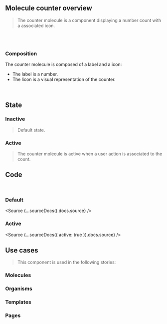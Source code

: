 
<Meta title="Molecules/Counter/Overview" />

## Molecule counter overview

> The counter molecule is a component displaying a number count with a associated icon.

<br />
<br />

### Composition

The counter molecule is composed of a label and a icon:

- The label is a number.
- The licon is a visual representation of the counter.

<br />

## State

### Inactive

> Default state.

<Canvas>
  <Story of={CounterStories.LikeCounter}></Story>
</Canvas>

### Active

> The counter molecule is active when a user action is associated to the count.

<Canvas>
  <Story of={CounterStories.LikeCounterActive}></Story>
</Canvas>

## Code

<br />

### Default

<Source {...sourceDocs().docs.source} />

### Active

<Source {...sourceDocs({ active: true }).docs.source} />

## Use cases

> This component is used in the following stories:

### Molecules

### Organisms

### Templates

### Pages
